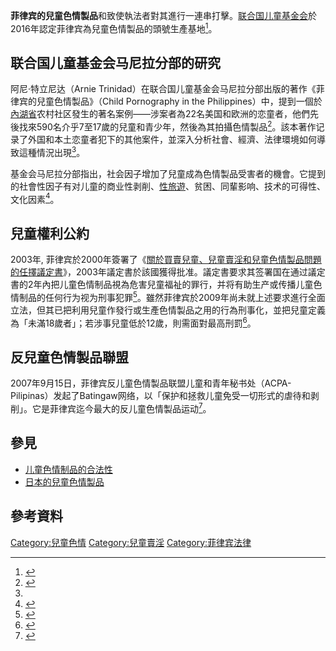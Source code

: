 {{lead too short |date=2020}}
'''菲律宾的兒童色情製品'''和{{link-en|兒童商業性剝削|Commercial sexual exploitation of children}}致使執法者對其進行一連串打擊。[[联合国儿童基金会|联合国儿童基金会]]於2016年認定菲律宾為兒童色情製品的頭號生產基地<ref>{{cite news|last1=Villafania|first1=Alexander|title=UNICEF: PH still among top sources of child pornography|url=http://news.abs-cbn.com/nation/06/08/16/unicef-ph-still-among-top-sources-of-child-pornography|accessdate=2017-06-12|work=ABS-CBN News|date=2016-08-06|archive-date=2021-02-24|archive-url=https://web.archive.org/web/20210224055836/https://news.abs-cbn.com/nation/06/08/16/unicef-ph-still-among-top-sources-of-child-pornography|dead-url=no}}</ref>。

==联合国儿童基金会马尼拉分部的研究==
阿尼·特立尼达（Arnie Trinidad）在联合国儿童基金会马尼拉分部出版的著作《菲律宾的兒童色情製品》（Child Pornography in the Philippines）中，提到一個於[[內湖省|內湖省]]农村社区{{link-en|帕格桑漢|Pagsanjan}}發生的著名案例——涉案者為22名美国和欧洲的恋童者，他們先後找來590名介乎7至17歲的兒童和青少年，然後為其拍攝色情製品<ref name=Trinidad53>{{cite book|title=Child Pornography in the Philippines |last=Trinidad |first=Arnie C. |publisher=Psychosocial Trauma and Human Rights Program UP Center for Integrative and Development Studies and UNICEF Manila| year=2005 |pages=53}}</ref>。該本著作记录了外国和本土恋童者犯下的其他案件，並深入分析社會、經濟、法律環境如何導致這種情況出現<ref name=Trinidad53/>。

基金会马尼拉分部指出，社会因子增加了兒童成為色情製品受害者的機會。它提到的社會性因子有对儿童的商业性剥削、[[性旅遊|性旅遊]]、贫困、同輩影响、技术的可得性、文化因素<ref name=Trinidad51>{{cite book|title=Child Pornography in the Philippines |last=Trinidad |first=Arnie C. |publisher=Psychosocial Trauma and Human Rights Program UP Center for Integrative and Development Studies and UNICEF Manila| year=2005 |pages=51}}</ref>。

==兒童權利公約==
2003年, 菲律宾於2000年簽署了《[[關於買賣兒童、兒童賣淫和兒童色情製品問題的任擇議定書|關於買賣兒童、兒童賣淫和兒童色情製品問題的任擇議定書]]》，2003年議定書於該國獲得批准。議定書要求其签署国在通过議定書的2年內把儿童色情制品視為危害兒童福祉的罪行，并将有助生产或传播儿童色情制品的任何行为视为刑事犯罪<ref name=Trinidad100>{{cite book|title=Child Pornography in the Philippines |last=Trinidad |first=Arnie C. |publisher=Psychosocial Trauma and Human Rights Program UP Center for Integrative and Development Studies and UNICEF Manila |year=2005 |pages=100}}</ref>。雖然菲律宾於2009年尚未就上述要求進行全面立法，但其已把利用兒童作發行或生產色情製品之用的行為刑事化，並把兒童定義為「未滿18歲者」；若涉事兒童低於12歲，則需面對最高刑罰<ref name=InterpolPhilippines>{{cite web|title=Legislation of Interpol member states on sexual offences against children - Philippines|url=http://www.interpol.int/Public/Children/SexualAbuse/NationalLaws/csaPhilippines.pdf|format=PDF|publisher=Interpol|access-date=2009-08-08|archive-url=https://web.archive.org/web/20090327014424/http://www.interpol.int/Public/Children/SexualAbuse/NationalLaws/csaPhilippines.pdf|archive-date=2009-03-27|deadurl=yes}}</ref>。

==反兒童色情製品聯盟==
2007年9月15日，菲律宾反儿童色情製品联盟儿童和青年秘书处（ACPA-Pilipinas）发起了Batingaw网络，以「保护和拯救儿童免受一切形式的虐待和剥削」。它是菲律宾迄今最大的反儿童色情製品运动<ref>{{cite web|title=Philippines: Catholic church pushes for anti-child porn bill passage -  Adnkronos Religion|url=http://www1.adnkronos.com/AKI/English/Religion/?id=3.0.3101536322|website=www1.adnkronos.com|accessdate=2017-06-12|archive-url=https://web.archive.org/web/20160304060202/http://www1.adnkronos.com/AKI/English/Religion/?id=3.0.3101536322|archive-date=2016-03-04|deadurl=yes}}</ref>。

==參見==
* [[儿童色情制品的合法性|儿童色情制品的合法性]]
* [[日本的兒童色情製品|日本的兒童色情製品]]

==參考資料==
{{Reflist}}

[[Category:兒童色情|Category:兒童色情]]
[[Category:兒童賣淫|Category:兒童賣淫]]
[[Category:菲律宾法律|Category:菲律宾法律]]